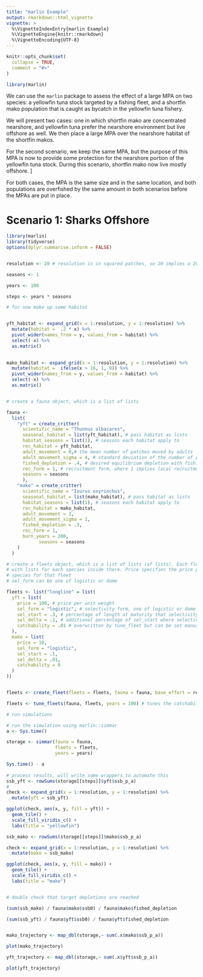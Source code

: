 ```yaml
---
title: "marlin Example"
output: rmarkdown::html_vignette
vignette: >
  %\VignetteIndexEntry{marlin Example}
  %\VignetteEngine{knitr::rmarkdown}
  %\VignetteEncoding{UTF-8}
---
```


```r
knitr::opts_chunk$set(
  collapse = TRUE,
  comment = "#>"
)
```

```r
library(marlin)
```

We can use the `marlin` package to assess the effect of a large MPA on two species: a yellowfin tuna stock targeted by a fishing fleet, and a shortfin mako population that is caught as bycatch in the yellowfin tuna fishery. 

We will present two cases: one in which shortfin mako are concentrated nearshore, and yellowfin tuna prefer the nearshore environment but live offshore as well. We then place a large MPA over the nearshore habitat of the shortfin makos. 

For the second scenario, we keep the same MPA, but the purpose of this MPA is now to provide some protection for the nearshore portion of the yellowfin tuna stock. During this scenario, shortfin mako now live mostly offshore. ]

For both cases, the MPA is the same size and in the same location, and both populations are overfished by the same amount in both scenarios before the MPAs are put in place. 

# Scenario 1: Sharks Offshore

```r

library(marlin)
library(tidyverse)
options(dplyr.summarise.inform = FALSE)


resolution <- 20 # resolution is in squared patches, so 20 implies a 20X20 system, i.e. 400 patches 

seasons <- 1

years <- 100

steps <- years * seasons

# for now make up some habitat


yft_habitat <- expand_grid(x = 1:resolution, y = 1:resolution) %>%
  mutate(habitat =  .2 * x) %>% 
  pivot_wider(names_from = y, values_from = habitat) %>% 
  select(-x) %>% 
  as.matrix()
 

mako_habitat <- expand_grid(x = 1:resolution, y = 1:resolution) %>%
  mutate(habitat =  ifelse(x > 16, 1, 0)) %>% 
  pivot_wider(names_from = y, values_from = habitat) %>% 
  select(-x) %>% 
  as.matrix()


# create a fauna object, which is a list of lists

fauna <- 
  list(
    "yft" = create_critter(
      scientific_name = "Thunnus albacares",
      seasonal_habitat = list(yft_habitat), # pass habitat as lists
      habitat_seasons = list(1), # seasons each habitat apply to
      rec_habitat = yft_habitat,
      adult_movement = 0,# the mean number of patches moved by adults
      adult_movement_sigma = 4, # standard deviation of the number of patches moved by adults
      fished_depletion = .4, # desired equilibrium depletion with fishing (1 = unfished, 0 = extinct),
      rec_form = 1, # recruitment form, where 1 implies local recruitment
      seasons = seasons
      ),
    "mako" = create_critter(
      scientific_name = "Isurus oxyrinchus",
      seasonal_habitat = list(mako_habitat), # pass habitat as lists
      habitat_seasons = list(1), # seasons each habitat apply to
      rec_habitat = mako_habitat,
      adult_movement = 3,
      adult_movement_sigma = 1,
      fished_depletion = .3,
      rec_form = 1,
      burn_years = 200,
            seasons = seasons
    )
  )

# create a fleets object, which is a list of lists (of lists). Each fleet has one element, 
# with lists for each species inside there. Price specifies the price per unit weight of that 
# species for that fleet
# sel_form can be one of logistic or dome

fleets <- list("longline" = list(
  yft = list(
    price = 100, # price per unit weight
    sel_form = "logistic", # selectivity form, one of logistic or dome
    sel_start = .3, # percentage of length at maturity that selectivity starts
    sel_delta = .1, # additional percentage of sel_start where selectivity asymptotes
    catchability = .01 # overwritten by tune_fleet but can be set manually here
  ),
  mako = list(
    price = 10,
    sel_form = "logistic",
    sel_start = .1,
    sel_delta = .01,
    catchability = 0
  )
))


fleets <- create_fleet(fleets = fleets, fauna = fauna, base_effort = resolution^2) # creates fleet objects, basically adding in selectivity ogives

fleets <- tune_fleets(fauna, fleets, years = 100) # tunes the catchability by fleet to achieve target depletion

# run simulations

# run the simulation using marlin::simmar
a <- Sys.time()

storage <- simmar(fauna = fauna,
                  fleets = fleets,
                  years = years)

Sys.time() - a
  
# process results, will write some wrappers to automate this
ssb_yft <- rowSums(storage[[steps]]$yft$ssb_p_a)
# 
check <- expand_grid(x = 1:resolution, y = 1:resolution) %>%
  mutate(yft = ssb_yft)

ggplot(check, aes(x, y, fill = yft)) +
  geom_tile() +
  scale_fill_viridis_c() +
  labs(title = "yellowfin")

ssb_mako <- rowSums(storage[[steps]]$mako$ssb_p_a)

check <- expand_grid(x = 1:resolution, y = 1:resolution) %>%
  mutate(mako = ssb_mako)

ggplot(check, aes(x, y, fill = mako)) +
  geom_tile() +
  scale_fill_viridis_c() +
  labs(title = "mako")


# double check that target depletions are reached

(sum(ssb_mako) / fauna$mako$ssb0) / fauna$mako$fished_depletion

(sum(ssb_yft) / fauna$yft$ssb0) / fauna$yft$fished_depletion


mako_trajectory <- map_dbl(storage,~ sum(.x$mako$ssb_p_a))

plot(mako_trajectory)

yft_trajectory <- map_dbl(storage,~ sum(.x$yft$ssb_p_a))

plot(yft_trajectory)

```

